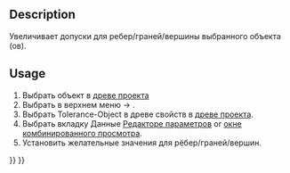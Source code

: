 <languages/>
{{Docnav
|[[OpenSCAD_ResizeMeshFeature|Resize Mesh Feature]]
|[[OpenSCAD_Edgestofaces|Convert Edges To Faces]]
|[[OpenSCAD_Workbench|OpenSCAD]]
|IconL=OpenSCAD_ResizeMeshFeature.svg
|IconR=OpenSCAD_Edgestofaces.svg
|IconC=Workbench_OpenSCAD.svg
}}

<div class="mw-translate-fuzzy">
{{GuiCommand/ru
|Name=OpenSCAD IncreaseTolerance‏‎Feature
|Name/ru=OpenSCAD IncreaseTolerance‏‎ 
|MenuLocation=OpenSCAD → Increase Tolerance Feature‏‎
|Workbenches=[[OpenSCAD_Workbench/ru|OpenSCAD]]
|Shortcut=нет
|SeeAlso=---
}}
</div>

==Description== 

Увеличивает допуски для ребер/граней/вершины выбранного объекта (ов).

==Usage== 

# Выбрать объект в [[Tree view/ru|древе проекта]]
# Выбрать в верхнем меню {{KEY|OpenSCAD}}  →  {{KEY|[[Image:OpenSCAD_IncreaseToleranceFeature.svg|24px]] Increase Tolerance Feature}}.
# Выбрать Tolerance-Object в древе свойств в [[Tree view/ru|древе проекта]].
# Выбрать вкладку Данные [[Property editor/ru|Редакторе параметров]] or [[Combo view/ru|окне комбинированного просмотра]].
# Установить желательные значения для рёбер/граней/вершин.


{{Docnav
|[[OpenSCAD_ResizeMeshFeature|Resize Mesh Feature]]
|[[OpenSCAD_Edgestofaces|Convert Edges To Faces]]
|[[OpenSCAD_Workbench|OpenSCAD]]
|IconL=OpenSCAD_ResizeMeshFeature.svg
|IconR=OpenSCAD_Edgestofaces.svg
|IconC=Workbench_OpenSCAD.svg
}}

{{OpenSCAD_Tools_navi{{#translation:}}}}
{{Userdocnavi{{#translation:}}}}